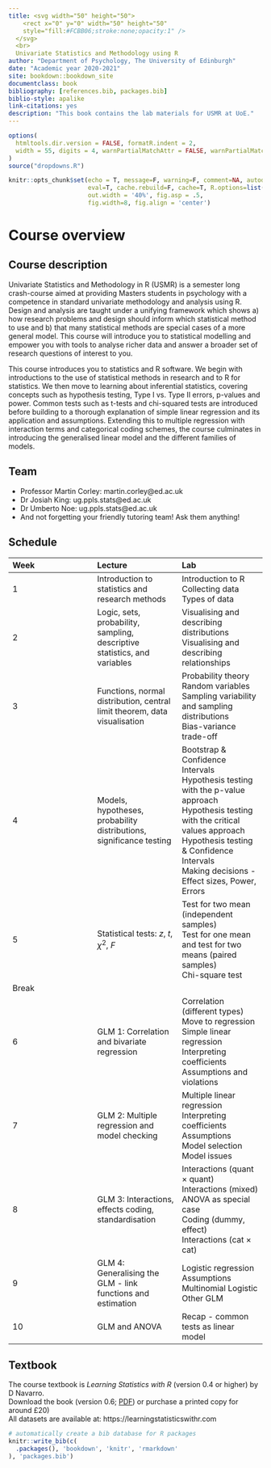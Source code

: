 ```yaml
--- 
title: <svg width="50" height="50">
    <rect x="0" y="0" width="50" height="50"
    style="fill:#FCBB06;stroke:none;opacity:1" />
  </svg> 
  <br>
  Univariate Statistics and Methodology using R
author: "Department of Psychology, The University of Edinburgh"
date: "Academic year 2020-2021"
site: bookdown::bookdown_site
documentclass: book
bibliography: [references.bib, packages.bib]
biblio-style: apalike
link-citations: yes
description: "This book contains the lab materials for USMR at UoE."
---
```


```r
options(
  htmltools.dir.version = FALSE, formatR.indent = 2,
  width = 55, digits = 4, warnPartialMatchAttr = FALSE, warnPartialMatchDollar = FALSE
)
source("dropdowns.R")

knitr::opts_chunk$set(echo = T, message=F, warning=F, comment=NA, autodep=F, 
                      eval=T, cache.rebuild=F, cache=T, R.options=list(width=120), 
                      out.width = '40%', fig.asp = .5,
                      fig.width=8, fig.align = 'center')

```


# Course overview {-#chap-overview}

## Course description {-}

Univariate Statistics and Methodology in R (USMR) is a semester long crash-course aimed at providing Masters students in psychology with a competence in standard univariate methodology and analysis using R. Design and analysis are taught under a unifying framework which shows a) how research problems and design should inform which statistical method to use and b) that many statistical methods are special cases of a more general model. This course will introduce you to statistical modelling and empower you with tools to analyse richer data and answer a broader set of research questions of interest to you.

This course introduces you to statistics and R software. We begin with introductions to the use of statistical methods in research and to R for statistics. We then move to learning about inferential statistics, covering concepts such as hypothesis testing, Type I vs. Type II errors, p-values and power. Common tests such as t-tests and chi-squared tests are introduced before building to a thorough explanation of simple linear regression and its application and assumptions. Extending this to multiple regression with interaction terms and categorical coding schemes, the course culminates in introducing the generalised linear model and the different families of models.

## Team {-}

- Professor Martin Corley: martin.corley@ed.ac.uk
- Dr Josiah King: ug.ppls.stats@ed.ac.uk
- Dr Umberto Noe: ug.ppls.stats@ed.ac.uk
- And not forgetting your friendly tutoring team! Ask them anything! 

## Schedule {-}

| Week| Lecture | Lab |
|:------|:------|:------|
| 1     | Introduction to statistics and research methods | Introduction to R<br>Collecting data<br>Types of data |
| 2   | Logic, sets, probability, sampling, descriptive statistics, and variables  | Visualising and describing distributions<br> Visualising and describing relationships  |
| 3   | Functions, normal distribution, central limit theorem, data visualisation  | Probability theory<br>Random variables<br>Sampling variability and sampling distributions<br>Bias-variance trade-off |
| 4   | Models, hypotheses, probability distributions, significance testing  | Bootstrap & Confidence Intervals<br>Hypothesis testing with the p-value approach<br>Hypothesis testing with the critical values approach<br>Hypothesis testing & Confidence Intervals<br>Making decisions - Effect sizes, Power, Errors |
| 5   | Statistical tests: $z$, $t$, $\chi^2$, $F$  |  Test for two mean (independent samples)<br>Test for one mean and test for two means (paired samples)<br>Chi-square test|
| Break | | |
| 6   | GLM 1: Correlation and bivariate regression  | Correlation (different types)<br>Move to regression<br>Simple linear regression<br>Interpreting coefficients<br>Assumptions and violations |
| 7   | GLM 2: Multiple regression and model checking  | Multiple linear regression<br>Interpreting coefficients<br>Assumptions<br>Model selection<br>Model issues |
| 8   | GLM 3: Interactions, effects coding, standardisation  |  Interactions (quant $\times$ quant)<br>Interactions (mixed)<br>ANOVA as special case<br>Coding (dummy, effect)<br>Interactions (cat $\times$ cat)|
| 9   | GLM 4: Generalising the GLM - link functions and estimation |  Logistic regression<br>Assumptions<br>Multinomial Logistic<br>Other GLM|
| 10  | GLM and ANOVA  | Recap - common tests as linear model |

  


## Textbook {-}
  
The course textbook is _Learning Statistics with R_ (version 0.4 or higher) by D Navarro.  
Download the book (version 0.6; [PDF](https://learningstatisticswithr.com/lsr-0.6.pdf)) or purchase a printed copy for around £20)  
All datasets are available at: https://learningstatisticswithr.com  



```r
# automatically create a bib database for R packages
knitr::write_bib(c(
  .packages(), 'bookdown', 'knitr', 'rmarkdown'
), 'packages.bib')
```